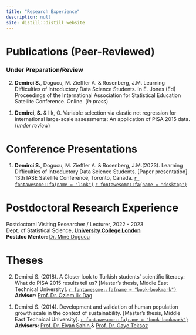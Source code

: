 ```yaml
---
title: "Research Experience"
description: null
site: distill::distill_website
---
```


# Publications (Peer-Reviewed)

### Under Preparation/Review

<p>
2. **Demirci S.**, Dogucu, M. Zieffler A. & Rosenberg, J.M. Learning Difficulties of Introductory Data Science Students. In E. Jones (Ed) Proceedings of the International Association for Statistical Education Satellite Conference. Online. (*in press*)
</p>

<p>
1. **Demirci, S.** & Ilk, O. Variable selection via elastic net regression for international large-scale assessments: An application of PISA 2015 data.(*under review*)
</p>

# Conference Presentations 

<p>
1. **Demirci S.**, Dogucu, M. Zieffler A. & Rosenberg, J.M.(2023). Learning Difficulties of Introductory Data Science Students. [Paper presentation]. 13th IASE Satellite Conference, Toronto, Canada.
<a href = "https://iase2023satellite.github.io/speakers.html" target="_blank">`r fontawesome::fa(name = "link")`</a>
  <a href="https://sinemdemirci.github.io/iase-2023/" target="_blank"> `r fontawesome::fa(name = "desktop")`</a>
</p>


# Postdoctoral Research Experience

Postdoctoral Visiting Researcher / Lecturer, 2022 - 2023     
Dept. of Statistical Science, <b> <a href = 'https://www.ucl.ac.uk/statistics/' target="_blank"> University College London </b></a>  
__Postdoc Mentor:__ <a href = 'https:minedogucu.com' target="_blank"> Dr. Mine Dogucu </a>  

# Theses

<p>
2. Demirci S. (2018). A Closer look to Turkish students' scientific literacy: What do PISA 2015 results tell us? [Master's thesis, Middle East Technical University]. <a href = "https://open.metu.edu.tr/handle/11511/27834" target="_blank"> `r fontawesome::fa(name = "book-bookmark")` </a>   
__Advisor:__ <a href = "https://stat.metu.edu.tr/en/ozlem-ilk-dag" target="_blank"> Prof. Dr. Ozlem Ilk Dag </a>
</p>

<p>
1. Demirci S. (2014). Development and validation of human population growth scale in the context of sustainability. [Master's thesis, Middle East Technical University]. <a href = "https://open.metu.edu.tr/handle/11511/23331" target="_blank">`r fontawesome::fa(name = "book-bookmark")`</a>   
__Advisors:__ <a href = "https://avesis.metu.edu.tr/selvan" target="_blank"> Prof. Dr. Elvan Sahin </a> & <a href = "https://avesis.metu.edu.tr/gtuncer" target="_blank"> Prof. Dr. Gaye Teksoz </a>
</p>
